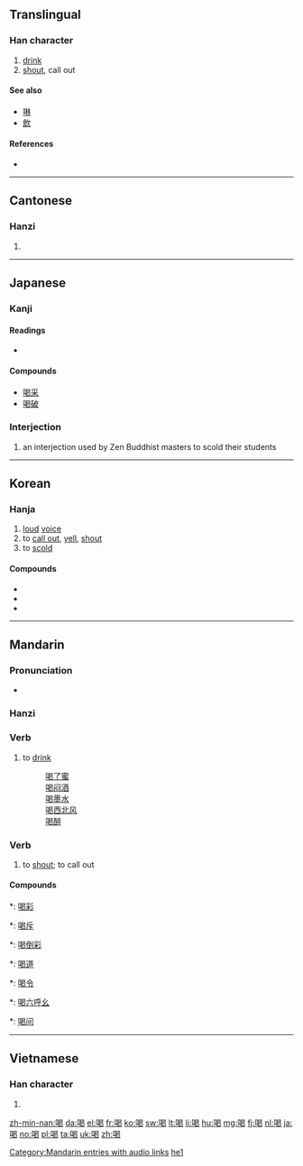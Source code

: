 ==Translingual==
{{stroke order}}
===Han character===
{{Han char|rn=30|rad=口|as=09|sn=12|four=6602<sub>7</sub>|canj=口日心女 (RAPV)}}

# [[drink]]
# [[shout]], call out

====See also====
* [[啉]]
* [[飲]]

====References====
* {{Han ref|kx=0199.110|dkj=03960|dj=0421.030|hdz=10653.130|uh=559D|ud=21917|bh=B3DC|bd=46044}}

----

==Cantonese==

===Hanzi===
{{yue-hanzi|jyut=|y=hot3}}

# {{defn|lang=yue|sort=口09}}

----

==Japanese==

===Kanji===
{{ja-kanji|grade=c|rs=口09}}

====Readings====
* {{ja-readings|on=[[かつ]] (katsu), [[かち]] (kachi)|kun=[[しかる]] (shikaru)}}

====Compounds====
* [[喝采]]
* [[喝破]]

===Interjection===
{{ja-pos|k|interjection|hira=かつ|rom=katsu}} 

# {{context|Buddhism|lang=ja|sort=かつ}} an interjection used by Zen Buddhist masters to scold their students

----

==Korean==

===Hanja===
{{ko-hanja|hangeul=[[갈]], [[애]]|rv=gal, ae|mr=kal, ae}}

# [[loud]] [[voice]]
# to [[call out]], [[yell]], [[shout]]
# to [[scold]]

====Compounds====
* {{term|喝采||tr=[[갈채]], galchae|applause|lang=ko}}
* {{term|喝取||tr=[[갈취]], galchwi|blackmailing|lang=ko}}
* {{term|喝破||tr=[[갈파]], galpa|proclamation|lang=ko}}

----

==Mandarin==

===Pronunciation===
* {{audio|zh-hē.ogg|audio}}

===Hanzi===
{{cmn-hanzi|pin=[[hē]] ([[he1]])|wg=ho<sup>1</sup>}}

===Verb===
{{cmn-verb|ts|pin=hē|pint=he1|rs=口09}}

# {{Beginning Mandarin|lang=cmn|sc=Hant|sort=口09}} to [[drink]]
#: [[喝了蜜]]
#: [[喝闷酒]]
#: [[喝墨水]]
#: [[喝西北风]]
#: [[喝醉]]

===Verb===
{{cmn-verb|ts|pin=hè|pint=he4|rs=口09}}

# to [[shout]]; to call out

====Compounds====
*: [[喝彩]]
*: [[喝斥]]
*: [[喝倒彩]]
*: [[喝道]]
*: [[喝令]]
*: [[喝六呼幺]]
*: [[喝问]]

[[Category:Mandarin entries with audio links]]
[[Category:cmn:Beginning Mandarin in simplified script|he1]]

----

==Vietnamese==

===Han character===
{{vi-hantu|[[hát]], [[ạc]], [[hét]], [[hết]], [[hít]], [[ặc]], [[kệ]]|rs=口09}}

# {{defn|lang=vi|sort=口09}}

[[zh-min-nan:喝]]
[[da:喝]]
[[el:喝]]
[[fr:喝]]
[[ko:喝]]
[[sw:喝]]
[[lt:喝]]
[[li:喝]]
[[hu:喝]]
[[mg:喝]]
[[fj:喝]]
[[nl:喝]]
[[ja:喝]]
[[no:喝]]
[[pl:喝]]
[[ta:喝]]
[[uk:喝]]
[[zh:喝]]